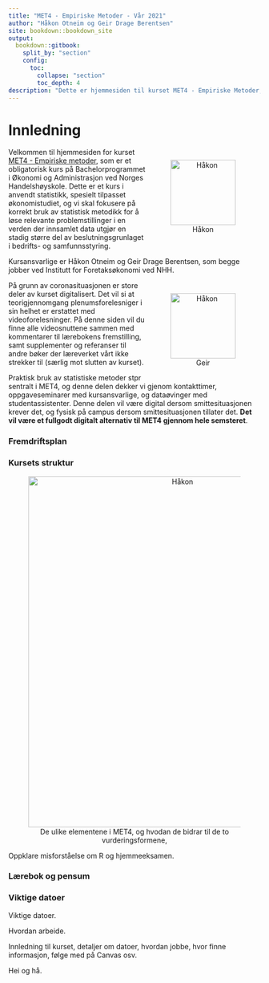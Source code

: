 ```yaml
--- 
title: "MET4 - Empiriske Metoder - Vår 2021"
author: "Håkon Otneim og Geir Drage Berentsen"
site: bookdown::bookdown_site
output: 
  bookdown::gitbook:
    split_by: "section"
    config:
      toc:
        collapse: "section"
        toc_depth: 4
description: "Dette er hjemmesiden til kurset MET4 - Empiriske Metoder, som gis på bachelorstudiet ved Norges Handelshøyskole."
---
```


# Innledning {-}


<figure style="float:right; padding:10px; text-align:center">
  <img alt="Håkon" src="bilder/hakon.jpg" width="130" height="130"/>
  <figcaption>Håkon</figcaption>
</figure>

Velkommen til hjemmesiden for kurset [MET4 - Empiriske metoder](https://www.nhh.no/emner/empiriske-metoder/), som er et obligatorisk kurs på Bachelorprogrammet i Økonomi og Administrasjon ved Norges Handelshøyskole. Dette er et kurs i anvendt statistikk, spesielt tilpasset økonomistudiet, og vi skal fokusere på korrekt bruk av statistisk metodikk for å løse relevante problemstillinger i en verden der innsamlet data utgjør en stadig større del av beslutningsgrunlaget i bedrifts- og samfunnsstyring.

Kursansvarlige er Håkon Otneim og Geir Drage Berentsen, som begge jobber ved Institutt for Foretaksøkonomi ved NHH.

<figure style="float:right; padding:10px; text-align:center">
  <img alt="Håkon" src="bilder/geir.jpg" width="130" height="130"/>
  <figcaption>Geir</figcaption>
</figure>

På grunn av coronasituasjonen er store deler av kurset digitalisert. Det vil si at teorigjennomgang plenumsforelesniger i sin helhet er erstattet med videoforelesninger. På denne siden vil du finne alle videosnuttene sammen med kommentarer til lærebokens fremstilling, samt supplementer og referanser til andre bøker der læreverket vårt ikke strekker til (særlig mot slutten av kurset).

Praktisk bruk av statistiske metoder stpr sentralt i MET4, og denne delen dekker vi gjenom kontakttimer, oppgaveseminarer med kursansvarlige, og dataøvinger med studentassistenter. Denne delen vil være digital dersom smittesituasjonen krever det, og fysisk på campus dersom smittesituasjonen tillater det. **Det vil være et fullgodt digitalt alternativ til MET4 gjennom hele semsteret**.

### Fremdriftsplan {-}

### Kursets struktur {-}

<figure style="text-align:center">
  <img alt="Håkon" src="bilder/struktur.jpg" width="600" height="700"/>
  <figcaption>De ulike elementene i MET4, og hvodan de bidrar til de to vurderingsformene,</figcaption>
</figure>

Oppklare misforståelse om R og hjemmeeksamen.

### Lærebok og pensum {-}

### Viktige datoer {-}

Viktige datoer.

Hvordan arbeide.

Innledning til kurset, detaljer om datoer, hvordan jobbe, hvor finne informasjon, følge med på Canvas osv.

Hei og hå.
